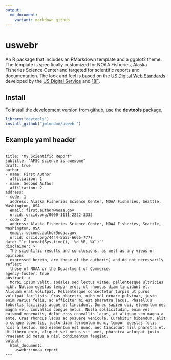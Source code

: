 ```yaml
---
output:
  md_document:
    variant: markdown_github
---
```


<!-- README.md is generated from README.Rmd. Please edit that file -->

# uswebr

An R package that includes an RMarkdown template and a ggplot2 theme. The
template is specifically customized for NOAA Fisheries, Alaska Fisheries
Science Center and targeted for scientific reports and documentation. The
look and feel is based on the 
[US Digital Web Standards](https://playbook.cio.gov/designstandards/) 
developed by the 
[US Digital Service](https://www.whitehouse.gov/digital/united-states-digital-service) and [18F](https://18f.gsa.gov/).

## Install 

To install the development version from github, use the
**devtools** package,

```r
library("devtools")
install_github("jmlondon/uswebr")
```

## Example yaml header

```
---
title: "My Scientific Report"
subtitle: "AFSC science is awesome"
draft: true
author:
- name: First Author
  affiliation: 1
- name: Second Author
  affiliation: 2
address:
- code: 1
  address: Alaska Fisheries Science Center, NOAA Fisheries, Seattle, Washington, USA 
  email: first.author@noaa.gov
  orcid: orcid.org/0000-1111-2222-3333
- code: 2
  address: Alaska Fisheries Science Center, NOAA Fisheries, Seattle, Washington, USA 
  email: second.author@noaa.gov
  orcid: orcid.org/4444-5555-6666-7777
date: "`r format(Sys.time(), '%d %B, %Y')`"
disclaimer: >
  The scientific results and conclusions, as well as any views or opinions 
  expressed herein, are those of the author(s) and do not necessarily reflect 
  those of NOAA or the Department of Commerce.
agency-footer: true
abstract: >
  Morbi ipsum velit, sodales sed lectus vitae, pellentesque ultricies nibh. Nullam egestas tempor eros, ut rhoncus diam tincidunt et. Aliquam erat volutpat. Pellentesque consectetur turpis ut purus volutpat facilisis. Cras pharetra, nibh vel ornare pulvinar, justo enim varius felis, ac efficitur mi est pharetra lacus. Phasellus lobortis facilisis augue et tincidunt. Donec sapien dui, elementum nec magna vel, convallis congue metus. Nulla sollicitudin, enim vel euismod venenatis, dolor eros convallis lacus, at aliquam sem magna a ante. Cras rhoncus lacus ac posuere vehicula. Curabitur bibendum, elit a congue lobortis, justo diam fermentum nunc, tempor egestas felis nisl a lectus. Sed elementum est nunc, nec tincidunt nisl pharetra et. Ut libero enim, aliquet vel metus sit amet, pharetra volutpat justo. Praesent id metus a nisl condimentum feugiat.
output:
  html_document:
    uswebr::noaa_report
---
```